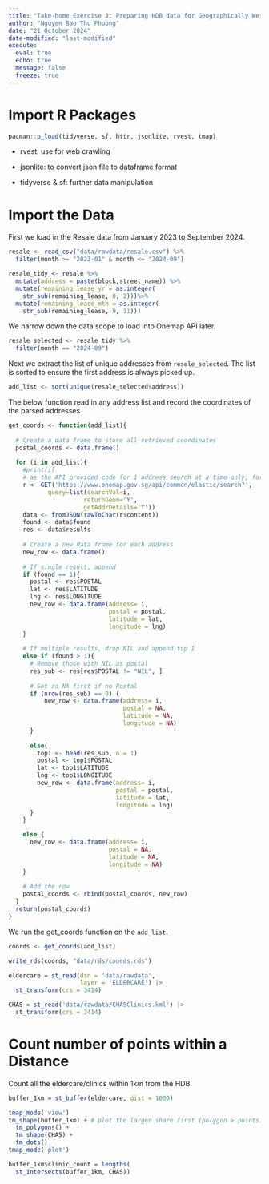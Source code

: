 ```yaml
---
title: "Take-home Exercise 3: Preparing HDB data for Geographically Weighted Predictive Model"
author: "Nguyen Bao Thu Phuong"
date: "21 October 2024" 
date-modified: "last-modified"
execute:
  eval: true
  echo: true
  message: false
  freeze: true
---
```


# Import R Packages

```r
pacman::p_load(tidyverse, sf, httr, jsonlite, rvest, tmap)
```

-   rvest: use for web crawling

-   jsonlite: to convert json file to dataframe format

-   tidyverse & sf: further data manipulation

# Import the Data

First we load in the Resale data from January 2023 to September 2024.

```r
resale <- read_csv("data/rawdata/resale.csv") %>%
  filter(month >= "2023-01" & month <= "2024-09")
```

```r
resale_tidy <- resale %>%
  mutate(address = paste(block,street_name)) %>%
  mutate(remaining_lease_yr = as.integer(
    str_sub(remaining_lease, 0, 2)))%>%
  mutate(remaining_lease_mth = as.integer(
    str_sub(remaining_lease, 9, 11)))
```

We narrow down the data scope to load into Onemap API later.

```r
resale_selected <- resale_tidy %>%
  filter(month == "2024-09")
```

Next we extract the list of unique addresses from `resale_selected`. The list is sorted to ensure the first address is always picked up.

```r
add_list <- sort(unique(resale_selected$address))
```

The below function read in any address list and record the coordinates of the parsed addresses.

```r
get_coords <- function(add_list){
  
  # Create a data frame to store all retrieved coordinates
  postal_coords <- data.frame()
    
  for (i in add_list){
    #print(i)
    # as the API provided code for 1 address search at a time only, for pasrsing a list of addresses we use the common/elastic/search syntax as below
    r <- GET('https://www.onemap.gov.sg/api/common/elastic/search?',
           query=list(searchVal=i,
                     returnGeom='Y',
                     getAddrDetails='Y'))
    data <- fromJSON(rawToChar(r$content))
    found <- data$found
    res <- data$results
    
    # Create a new data frame for each address
    new_row <- data.frame()
    
    # If single result, append 
    if (found == 1){
      postal <- res$POSTAL 
      lat <- res$LATITUDE
      lng <- res$LONGITUDE
      new_row <- data.frame(address= i, 
                            postal = postal, 
                            latitude = lat, 
                            longitude = lng)
    }
    
    # If multiple results, drop NIL and append top 1
    else if (found > 1){
      # Remove those with NIL as postal
      res_sub <- res[res$POSTAL != "NIL", ]
      
      # Set as NA first if no Postal
      if (nrow(res_sub) == 0) {
          new_row <- data.frame(address= i, 
                                postal = NA, 
                                latitude = NA, 
                                longitude = NA)
      }
      
      else{
        top1 <- head(res_sub, n = 1)
        postal <- top1$POSTAL 
        lat <- top1$LATITUDE
        lng <- top1$LONGITUDE
        new_row <- data.frame(address= i, 
                              postal = postal, 
                              latitude = lat, 
                              longitude = lng)
      }
    }

    else {
      new_row <- data.frame(address= i, 
                            postal = NA, 
                            latitude = NA, 
                            longitude = NA)
    }
    
    # Add the row
    postal_coords <- rbind(postal_coords, new_row)
  }
  return(postal_coords)
}
```

We run the get_coords function on the `add_list`.

```r
coords <- get_coords(add_list)
```

```r
write_rds(coords, "data/rds/coords.rds")
```

```r
eldercare = st_read(dsn = 'data/rawdata',
                    layer = 'ELDERCARE') |>
  st_transform(crs = 3414)
```

```r
CHAS = st_read('data/rawdata/CHASClinics.kml') |>
  st_transform(crs = 3414)
```

# Count number of points within a Distance

Count all the eldercare/clinics within 1km from the HDB

```r
buffer_1km = st_buffer(eldercare, dist = 1000)
```

```r
tmap_mode('view')
tm_shape(buffer_1km) + # plot the larger share first (polygon > points)
  tm_polygons() +
  tm_shape(CHAS) +
  tm_dots()
tmap_mode('plot')
```

```r
buffer_1km$clinic_count = lengths(
  st_intersects(buffer_1km, CHAS))
```
